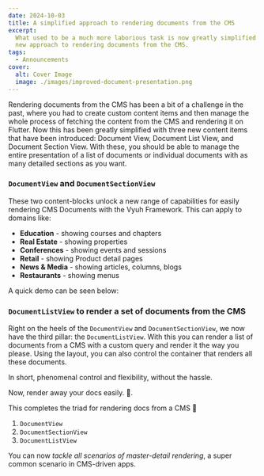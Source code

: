 ```yaml
---
date: 2024-10-03
title: A simplified approach to rendering documents from the CMS
excerpt:
  What used to be a much more laborious task is now greatly simplified with the
  new approach to rendering documents from the CMS.
tags:
  - Announcements
cover:
  alt: Cover Image
  image: ./images/improved-document-presentation.png
---
```



Rendering documents from the CMS has been a bit of a challenge in the past,
where you had to create custom content items and then manage the whole process
of fetching the content from the CMS and rendering it on Flutter. Now this has
been greatly simplified with three new content items that have been introduced:
Document View, Document List View, and Document Section View. With these, you
should be able to manage the entire presentation of a list of documents or
individual documents with as many detailed sections as you want.

### `DocumentView` and `DocumentSectionView`

These two content-blocks unlock a new range of capabilities for easily rendering
CMS Documents with the Vyuh Framework. This can apply to domains like:

- **Education** - showing courses and chapters
- **Real Estate** - showing properties
- **Conferences** - showing events and sessions
- **Retail** - showing Product detail pages
- **News & Media** - showing articles, columns, blogs
- **Restaurants** - showing menus

A quick demo can be seen below:

<YouTube id="MbdAUOUbl74" />

### `DocumentListView` to render a set of documents from the CMS

Right on the heels of the `DocumentView` and `DocumentSectionView`, we now have
the third pillar: the `DocumentListView`. With this you can render a list of
documents from a CMS with a custom query and render it the way you please. Using
the layout, you can also control the container that renders all these documents.

In short, phenomenal control and flexibility, without the hassle.

Now, render away your docs easily. 🚀.

This completes the triad for rendering docs from a CMS 🔱

1. `DocumentView`
2. `DocumentSectionView`
3. `DocumentListView`

You can now _tackle all scenarios of master-detail rendering_, a super common
scenario in CMS-driven apps.

<YouTube id="LVHVPQjIjyg" />

